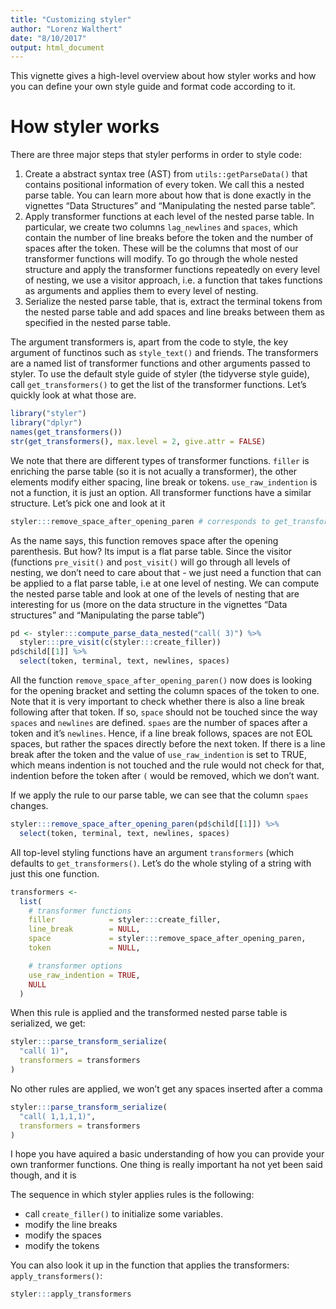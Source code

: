 ```yaml
---
title: "Customizing styler"
author: "Lorenz Walthert"
date: "8/10/2017"
output: html_document
---
```


This vignette gives a high-level overview about how styler works and how you
can define your own style guide and format code according to it. 

# How styler works

There are three major steps that styler performs in order to style code:

1. Create a abstract syntax tree (AST) from `utils::getParseData()` that
   contains positional information of every token. We call
   this a nested parse table. You can learn more about how that is done
   exactly in the vignettes "Data Structures" and "Manipulating the nested 
   parse table".
2. Apply transformer functions at each level of the nested parse table. In 
   particular, we create two columns `lag_newlines` and `spaces`, which contain
   the number of line breaks before the token and the number of spaces 
   after the token. These will be the columns that most of our transformer 
   functions will modify. To go through the whole nested structure and apply
   the transformer functions repeatedly on every level of nesting, we use
   a visitor approach, i.e. a function that takes functions as arguments and
   applies them to every level of nesting. 
3. Serialize the nested parse table, that is, extract the terminal tokens from 
   the nested parse table and add spaces and line breaks between them as 
   specified in the nested parse table. 

The argument transformers is, apart from the code to style, the key argument 
of functinos such as `style_text()` and friends. The transformers are a named
list of transformer functions and other arguments passed to styler. To use the
default style guide of styler (the tidyverse style guide), call
`get_transformers()` to get the list of the transformer functions. Let's quickly
look at what those are.
```r
library("styler")
library("dplyr")
names(get_transformers())
str(get_transformers(), max.level = 2, give.attr = FALSE)
```

We note that there are different types of transformer functions. `filler` is
enriching the parse table (so it is not acually a transformer), the other 
elements modify either spacing, line break or tokens. `use_raw_indention` is 
not a function, it is just an option.
All transformer functions have a similar structure. Let's pick one and look at it
```r
styler:::remove_space_after_opening_paren # corresponds to get_transformers()$space[[7]]
```

As the name says, this function removes space after the opening parenthesis. But
how? Its imput is a flat parse table. Since the visitor (functions `pre_visit()`
and `post_visit()` will go through all levels of nesting, we don't need to care
about that - we just need a function that can be applied to a flat parse table,
i.e at one level of nesting.
We can compute the nested parse table and look at one of the levels of nesting
that are interesting for us (more on the data structure in the vignettes 
"Data structures" and "Manipulating the parse table")
```r
pd <- styler:::compute_parse_data_nested("call( 3)") %>%
  styler:::pre_visit(c(styler:::create_filler))
pd$child[[1]] %>%
  select(token, terminal, text, newlines, spaces)
```
All the function `remove_space_after_opening_paren()` now does is looking 
for the opening bracket and setting the column spaces of the token to one. Note 
that it is very important to check whether there is also a line break following 
after that token. If so, `space` should not be touched since the way 
`spaces` and `newlines` are defined. `spaes` are the number of spaces after a 
token and it's `newlines`. Hence, if a line break follows, spaces are not EOL
spaces, but rather the spaces directly before the next token. If there is a 
line break after the token and the value of `use_raw_indention` is set to TRUE,
which means indention is not touched and the rule would not check for that, 
indention before the token after `(` would be removed, which we don't want.

If we apply the rule to our parse table, we can see that the column `spaes` 
changes.
```r
styler:::remove_space_after_opening_paren(pd$child[[1]]) %>%
  select(token, terminal, text, newlines, spaces)
```

All top-level styling functions have an argument `transformers` (which defaults
to `get_transformers()`. Let's do the whole styling of a string with just this
one function.
```r
transformers <- 
  list(
    # transformer functions
    filler            = styler:::create_filler,
    line_break        = NULL,
    space             = styler:::remove_space_after_opening_paren,
    token             = NULL,

    # transformer options
    use_raw_indention = TRUE,
    NULL
  )
```

When this rule is applied and the transformed nested parse table is 
serialized, we get:
```r
styler:::parse_transform_serialize(
  "call( 1)", 
  transformers = transformers
)
```

No other rules are applied, we won't get any spaces inserted after a comma
```r
styler:::parse_transform_serialize(
  "call( 1,1,1,1)", 
  transformers = transformers
)
```

I hope you have aquired a basic understanding of how you can provide your own
tranformer functions. One thing is really important ha not yet been said though,
and it is 

The sequence in which styler applies rules is the following:

* call `create_filler()` to initialize some variables.
* modify the line breaks
* modify the spaces
* modify the tokens

You can also look it up in the function that applies the transformers: 
`apply_transformers()`:
```r
styler:::apply_transformers
```


